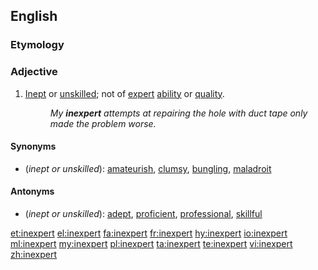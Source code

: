 ==English==

===Etymology===
{{prefix|in|expert}}

===Adjective===
{{en-adj}}

# [[inept|Inept]] or [[unskilled]]; not of [[expert]] [[ability]] or [[quality]].
#: ''My '''inexpert''' attempts at repairing the hole with duct tape only made the problem worse.''

====Synonyms====
*(''inept or unskilled''): [[amateurish]], [[clumsy]], [[bungling]], [[maladroit]]

====Antonyms====
*(''inept or unskilled''): [[adept]], [[proficient]], [[professional]], [[skillful]]

[[et:inexpert]]
[[el:inexpert]]
[[fa:inexpert]]
[[fr:inexpert]]
[[hy:inexpert]]
[[io:inexpert]]
[[ml:inexpert]]
[[my:inexpert]]
[[pl:inexpert]]
[[ta:inexpert]]
[[te:inexpert]]
[[vi:inexpert]]
[[zh:inexpert]]